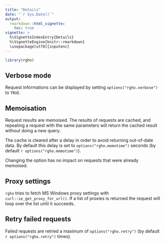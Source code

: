 ```yaml
---
title: "Details"
date: "`r Sys.Date()`"
output:
  rmarkdown::html_vignette:
    toc: true
vignette: >
  %\VignetteIndexEntry{Details}
  %\VignetteEngine{knitr::rmarkdown}
  \usepackage[utf8]{inputenc}
---
```


```r
library(rgho)
```

## Verbose mode

Request informations can be displayed by setting `options("rgho.verbose")` to `TRUE`.

## Memoisation

Request results are memoised. The results of requests are cached, and repeating a request with the same parameters will return the cached result without doing a new query.

The cache is cleared after a delay in order to avoid returning out-of-date data. By default this delay is set to  `options("rgho.memotime")` seconds (by default `r options("rgho.memotime")`).

Changing the option has no impact on requests that were already memoised.

## Proxy settings

`rgho` tries to fetch MS Windows proxy settings with `curl::ie_get_proxy_for_url()`. If a list of proxies is returned the request will loop over the list until it succeeds.

## Retry failed requests

Failed requests are retried a maximum of `options("rgho.retry")` (by default `r options("rgho.retry")` times).
